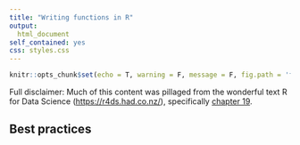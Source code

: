 ```yaml
---
title: "Writing functions in R"
output: 
  html_document
self_contained: yes
css: styles.css
---
```


```r
knitr::opts_chunk$set(echo = T, warning = F, message = F, fig.path = 'figs/')
```

Full disclaimer: Much of this content was pillaged from the wonderful text R for Data Science ([https://r4ds.had.co.nz/](https://r4ds.had.co.nz/)), specifically [chapter 19](https://r4ds.had.co.nz/functions.html). 

## Best practices

